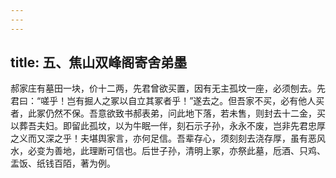 ```yaml
---
---
---
```

title: 五、焦山双峰阁寄舍弟墨
---



郝家庄有墓田一块，价十二两，先君曾欲买置，因有无主孤坟一座，必须刨去。先君曰：“嗟乎！岂有掘人之冢以自立其冢者乎！”遂去之。但吾家不买，必有他人买者，此冢仍然不保。吾意欲致书郝表弟，问此地下落，若未售，则封去十二金，买以葬吾夫妇。即留此孤坟，以为牛眠一伴，刻石示子孙，永永不废，岂非先君忠厚之义而又深之乎！夫堪舆家言，亦何足信。吾辈存心，须刻刻去浇存厚，虽有恶风水，必变为善地，此理断可信也。后世子孙，清明上冢，亦祭此墓，卮酒、只鸡、盂饭、纸钱百陌，著为例。